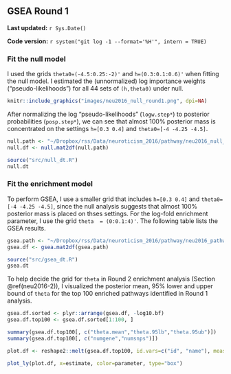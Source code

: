 ## GSEA Round 1 {#neu2016-1}

**Last updated:** `r Sys.Date()`

**Code version:** `r system("git log -1 --format='%H'", intern = TRUE)`

### Fit the null model

I used the grids `theta0=(-4.5:0.25:-2)'` and `h=(0.3:0.1:0.6)'` when fitting the null model. I estimated the (unnormalized) log importance weights ("pseudo-likelihoods") for all 44 sets of `(h,theta0)` under null. 

```r
knitr::include_graphics("images/neu2016_null_round1.png", dpi=NA)
```

After normalizing the log "pseudo-likelihoods" (`logw.step*`) to posterior probabilities (`posp.step*`), we can see that almost 100% posterior mass is concentrated on the settings `h=[0.3 0.4]` and `theta0=[-4 -4.25 -4.5]`.
```r
null.path <- "~/Dropbox/rss/Data/neuroticism_2016/pathway/neu2016_null_201604.mat"
null.df <- null.mat2df(null.path)
```

```r
source("src/null_dt.R")
null.dt
```

### Fit the enrichment model

To perform GSEA, I use a smaller grid that includes `h=[0.3 0.4]` and `theta0=[-4 -4.25 -4.5]`, since the null analysis suggests that almost 100% posterior mass is placed on thses settings. For the log-fold enrichment parameter, I use the grid `theta  = (0:0.1:4)'`. The following table lists the GSEA results. 
```r
gsea.path <- "~/Dropbox/rss/Data/neuroticism_2016/pathway/neu2016_pathway_201604.mat"
gsea.df <- gsea.mat2df(gsea.path) 
```

```r
source("src/gsea_dt.R")
gsea.dt
```

To help decide the grid for `theta` in Round 2 enrichment analysis (Section \@ref(neu2016-2)), I visualized the posterior mean, 95% lower and upper bound of `theta` for the top 100 enriched pathways identified in Round 1 analysis.

```r
gsea.df.sorted <- plyr::arrange(gsea.df, -log10.bf)
gsea.df.top100 <- gsea.df.sorted[1:100, ]

summary(gsea.df.top100[, c("theta.mean","theta.95lb","theta.95ub")])
summary(gsea.df.top100[, c("numgene","numsnps")])
```

```r
plot.df <- reshape2::melt(gsea.df.top100, id.vars=c("id", "name"), measure.vars=c("theta.mean","theta.95lb","theta.95ub"), variable.name="parameter", value.name="estimate")

plot_ly(plot.df, x=estimate, color=parameter, type="box")
```



